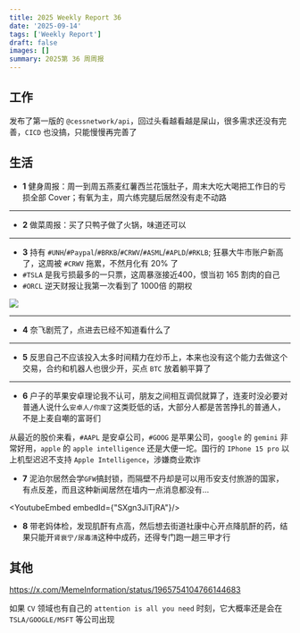 ```yaml
---
title: 2025 Weekly Report 36
date: '2025-09-14'
tags: ['Weekly Report']
draft: false
images: []
summary: 2025第 36 周周报
---
```


<TOCInline toc={props.toc}/>

## 工作

发布了第一版的 `@cessnetwork/api`，回过头看越看越是屎山，很多需求还没有完善，`CICD` 也没搞，只能慢慢再完善了

## 生活

- **1** 健身周报：周一到周五燕麦红薯西兰花饿肚子，周末大吃大喝把工作日的亏损全部 Cover；有氧为主，周六练完腿后居然没有走不动路

---

- **2** 做菜周报：买了只鸭子做了火锅，味道还可以

---

- **3** 持有 `#UNH`/`#Paypal`/`#BRKB`/`#CRWV`/`#ASML`/`#APLD`/`#RKLB`; 狂暴大牛市账户新高了，这周被 `#CRWV` 拖累，不然月化有 20% 了
 - `#TSLA` 是我亏损最多的一只票，这周暴涨接近400，恨当初 165 割肉的自己
 - `#ORCL` 逆天财报让我第一次看到了 1000倍 的期权

<div style={{display: "flex", justifyContent: "center"}}>
    <img
        style={{width: "500px"}}
        src="/static/images/2025-w36/1000orcl.jpg"
    />
</div>

---
- **4** 奈飞剧荒了，点进去已经不知道看什么了

---

- **5** 反思自己不应该投入太多时间精力在炒币上，本来也没有这个能力去做这个交易，合约和机器人也很少开，买点 `BTC` 放着躺平算了

---

- **6** 户子的苹果安卓理论我不认可，朋友之间相互调侃就算了，连麦时没必要对普通人说什么`安卓人/你废了`这类贬低的话，大部分人都是苦苦挣扎的普通人，不是上麦自嘲的富哥们

从最近的股价来看，`#AAPL` 是安卓公司，`#GOOG` 是苹果公司，`google` 的 `gemini` 非常好用，`apple` 的 `apple intelligence` 还是大便一坨。国行的 `IPhone 15 pro` 以上机型迟迟不支持 `Apple Intelligence`，涉嫌商业欺诈

- **7** 泥泊尔居然会学`GFW`搞封锁，而隔壁不丹却是可以用币安支付旅游的国家，有点反差，而且这种新闻居然在墙内一点消息都没有...

<YoutubeEmbed embedId={"SXgn3JiTjRA"}/>


- **8** 带老妈体检，发现肌酐有点高，然后想去街道社康中心开点降肌酐的药，结果只能开`肾衰宁/尿毒清`这种中成药，还得专门跑一趟三甲才行

## 其他

https://x.com/MemeInformation/status/1965754104766144683

如果 `CV` 领域也有自己的 `attention is all you need` 时刻，它大概率还是会在 `TSLA/GOOGLE/MSFT` 等公司出现